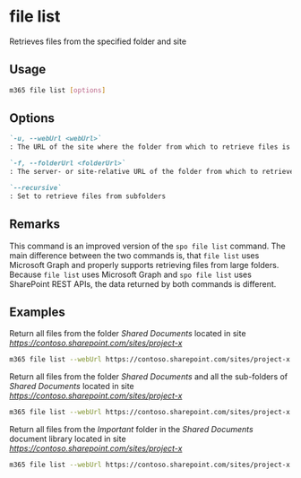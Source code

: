 
# file list

Retrieves files from the specified folder and site

## Usage

```sh
m365 file list [options]
```

## Options

```md defintion-list
`-u, --webUrl <webUrl>`
: The URL of the site where the folder from which to retrieve files is located

`-f, --folderUrl <folderUrl>`
: The server- or site-relative URL of the folder from which to retrieve files

`--recursive`
: Set to retrieve files from subfolders
```

<Global />

## Remarks

This command is an improved version of the `spo file list` command. The main difference between the two commands is, that `file list` uses Microsoft Graph and properly supports retrieving files from large folders. Because `file list` uses Microsoft Graph and `spo file list` uses SharePoint REST APIs, the data returned by both commands is different.

## Examples

Return all files from the folder _Shared Documents_ located in site _https://contoso.sharepoint.com/sites/project-x_

```sh
m365 file list --webUrl https://contoso.sharepoint.com/sites/project-x --folderUrl 'Shared Documents'
```

Return all files from the folder _Shared Documents_ and all the sub-folders of _Shared Documents_ located in site _https://contoso.sharepoint.com/sites/project-x_

```sh
m365 file list --webUrl https://contoso.sharepoint.com/sites/project-x --folderUrl 'Shared Documents' --recursive
```

Return all files from the _Important_ folder in the _Shared Documents_ document library located in site _https://contoso.sharepoint.com/sites/project-x_

```sh
m365 file list --webUrl https://contoso.sharepoint.com/sites/project-x --folderUrl 'Shared Documents/Important'
```
